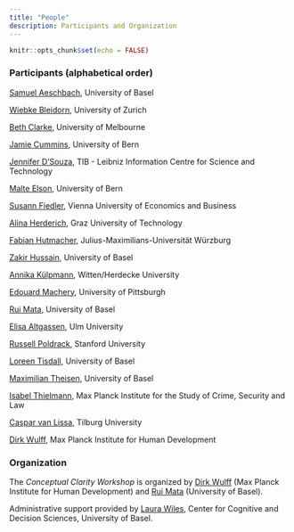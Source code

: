 ```yaml
---
title: "People"
description: Participants and Organization
---
```


```r
knitr::opts_chunk$set(echo = FALSE)
```

### Participants (alphabetical order)

[Samuel Aeschbach](https://samuelaeschbach.com), University of Basel  

[Wiebke Bleidorn](https://www.psychologie.uzh.ch/de/bereiche/sob/diffpsy/team/leitung/bleidorn.html), University of Zurich  

[Beth Clarke](https://beth-clarke.com), University of Melbourne 

[Jamie Cummins](https://www.dig.psy.unibe.ch/ueber_uns/personen/dr_cummins_jamie/index_ger.html), University of Bern 

[Jennifer D’Souza](https://www.tib.eu/en/research-development/research-groups-and-labs/data-science-and-digital-libraries/staff/jennifer-dsouza), TIB - Leibniz Information Centre for Science and Technology  

[Malte Elson](https://www.dig.psy.unibe.ch/about_us/staff/prof_dr_elson_malte/index_eng.html), University of Bern  

[Susann Fiedler](https://www.wu.ac.at/cobe/prof-dr-susann-fiedler), Vienna University of Economics and Business  

[Alina Herderich](https://hai-lina.github.io), Graz University of Technology

[Fabian Hutmacher](https://www.mcm.uni-wuerzburg.de/kp/personen/dr-fabian-hutmacher/), Julius-Maximilians-Universität Würzburg

[Zakir Hussain](https://psychologie.unibas.ch/de/personen/zakir-hussain/about-me/), University of Basel  

[Annika Külpmann](https://scholar.google.com/citations?user=Ce9hk90AAAAJ&hl=de), Witten/Herdecke University

[Edouard Machery](https://www.edouardmachery.com/), University of Pittsburgh  

[Rui Mata](https://psychologie.unibas.ch/de/personen/rui-mata/), University of Basel  

[Elisa Altgassen](https://www.uni-ulm.de/in/psy-dia/team/elisa-altgassen/), Ulm University  

[Russell Poldrack](http://poldrack.github.io), Stanford University  

[Loreen Tisdall](https://loreentisdall.github.io), University of Basel  

[Maximilian Theisen](https://psychologie.unibas.ch/de/personen/maximilian-theisen/), University of Basel  

[Isabel Thielmann](https://csl.mpg.de/en/isabel-thielmann), Max Planck Institute for the Study of Crime, Security and Law   

[Caspar van Lissa](https://cjvanlissa.github.io/resume/), Tilburg University  

[Dirk Wulff](https://www.mpib-berlin.mpg.de/staff/dirk-wulff), Max Planck Institute for Human Development  

### Organization

The *Conceptual Clarity Workshop* is organized by [Dirk Wulff](https://www.mpib-berlin.mpg.de/staff/dirk-wulff) (Max Planck Institute for Human Development) and [Rui Mata](https://psychologie.unibas.ch/de/fakultaet/abteilungen/cognitive-and-decision-sciences-305/) (University of Basel). 

Administrative support provided by [Laura Wiles](https://psychologie.unibas.ch/de/personen/laura-wiles/), Center for Cognitive and Decision Sciences, University of Basel. 
